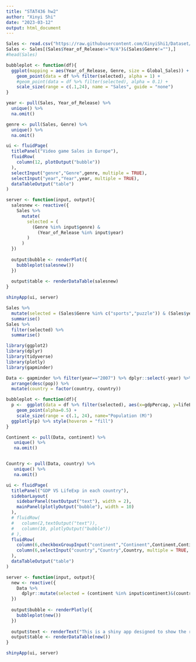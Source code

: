 ---
title: "STAT436 hw2"
author: "Xinyi Shi"
date: "2023-03-12"
output: html_document
---

```{r}
Sales <- read.csv("https://raw.githubusercontent.com/XinyiShi1/Dataset/main/Video_Games_Sales_as_at_22_Dec_2016.csv")
Sales <- Sales[(Sales$Year_of_Release!="N/A")&(Sales$Genre!=""),]
#head(Sales)
```

```{r}
bubbleplot <- function(df){
  ggplot(mapping = aes(Year_of_Release, Genre, size = Global_Sales)) +
    geom_point(data = df %>% filter(selected), alpha = 1) +
    #geom_point(data = df %>% filter(selected), alpha = 0.1) +
    scale_size(range = c(.1,24), name = "Sales", guide = "none")
}

year <- pull(Sales, Year_of_Release) %>%
  unique() %>%
  na.omit()

genre <- pull(Sales, Genre) %>%
  unique() %>%
  na.omit()

ui <- fluidPage(
  titlePanel("Video game Sales in Europe"),
  fluidRow(
    column(12, plotOutput("bubble"))
  ),
  selectInput("genre","Genre",genre, multiple = TRUE),
  selectInput("year","Year",year, multiple = TRUE),
  dataTableOutput("table")
)

server <- function(input, output){
  salesnew <- reactive({
    Sales %>% 
      mutate(
        selected = (
          (Genre %in% input$genre) &
            (Year_of_Release %in% input$year)
        )
      )
  }) 
  
  output$bubble <- renderPlot({
    bubbleplot(salesnew())
  })
  
  output$table <- renderDataTable(salesnew)
}

shinyApp(ui, server)
```

```{r}
Sales %>% 
  mutate(selected = (Sales$Genre %in% c("sports","puzzle")) & (Sales$year %in% c("2006","1989"))) %>% 
  summarise()
Sales %>% 
  filter(selected) %>% 
  summarise()

```

```{r}
library(ggplot2)
library(dplyr)
library(tidyverse)
library(plotly)
library(gapminder)

Data <- gapminder %>% filter(year=="2007") %>% dplyr::select(-year) %>% 
  arrange(desc(pop)) %>% 
  mutate(country = factor(country, country))

bubbleplot <- function(df){
  p <-  ggplot(data = df %>% filter(selected), aes(x=gdpPercap, y=lifeExp, size=pop, color=continent)) +
    geom_point(alpha=0.5) +
    scale_size(range = c(.1, 24), name="Population (M)")
  ggplotly(p) %>% style(hoveron = "fill")
}

Continent <- pull(Data, continent) %>%
   unique() %>%
   na.omit()


Country <- pull(Data, country) %>%
   unique() %>%
   na.omit()

ui <- fluidPage(
  titlePanel("GDP VS LifeExp in each country"),
  sidebarLayout(
    sidebarPanel(textOutput("text"), width = 2),
    mainPanel(plotlyOutput("bubble"), width = 10)
  ),
  # fluidRow(
  #   column(2,textOutput("text")),
  #   column(10, plotlyOutput("bubble"))
  # ),
  fluidRow(
    column(6,checkboxGroupInput("continent","Continent",Continent,Continent)),
    column(6,selectInput("country","Country",Country, multiple = TRUE, selected = Country))
  ),
  dataTableOutput("table")
)

server <- function(input, output){
  new <- reactive({
    Data %>% 
      dplyr::mutate(selected = (continent %in% input$continent)&(country %in% input$country))
  })
  
  output$bubble <- renderPlotly({
    bubbleplot(new())
  })
  
  output$text <- renderText("This is a shiny app designed to show the relationship between GDP and average life expectancy across countries, which can be queried by selecting countries and continents below.")
  output$table <- renderDataTable(new())
}

shinyApp(ui, server)


```


